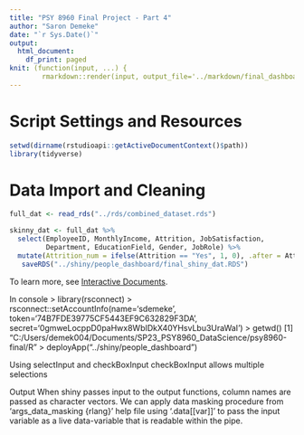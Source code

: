 ```yaml
---
title: "PSY 8960 Final Project - Part 4"
author: "Saron Demeke"
date: "`r Sys.Date()`"
output: 
  html_document:
    df_print: paged
knit: (function(input, ...) { 
        rmarkdown::render(input, output_file='../markdown/final_dashboard.html') })
---
```

  
# Script Settings and Resources
```r
setwd(dirname(rstudioapi::getActiveDocumentContext()$path))
library(tidyverse)
```  
  

# Data Import and Cleaning
```r
full_dat <- read_rds("../rds/combined_dataset.rds")

skinny_dat <- full_dat %>% 
  select(EmployeeID, MonthlyIncome, Attrition, JobSatisfaction,
         Department, EducationField, Gender, JobRole) %>% 
  mutate(Attrition_num = ifelse(Attrition == "Yes", 1, 0), .after = Attrition) %>% 
   saveRDS("../shiny/people_dashboard/final_shiny_dat.RDS")


```


To learn more, see [Interactive Documents](http://rmarkdown.rstudio.com/authoring_shiny.html).



In console 
> library(rsconnect)
> rsconnect::setAccountInfo(name='sdemeke', token='74B7FDE39775CF5443EF9C632829F3DA', secret='0gmweLocppD0paHwx8WbIDkX40YHsvLbu3UraWaI')
> getwd()
[1] "C:/Users/demek004/Documents/SP23_PSY8960_DataScience/psy8960-final/R"
> deployApp("../shiny/people_dashboard")


Using selectInput and checkBoxInput
checkBoxInput allows multiple selections


Output
When shiny passes input to the output functions, column names are passed as character vectors. We can apply data masking procedure from
'args_data_masking {rlang}' help file using '.data[[var]]' to pass the input variable as a live data-variable that is readable within the pipe.





